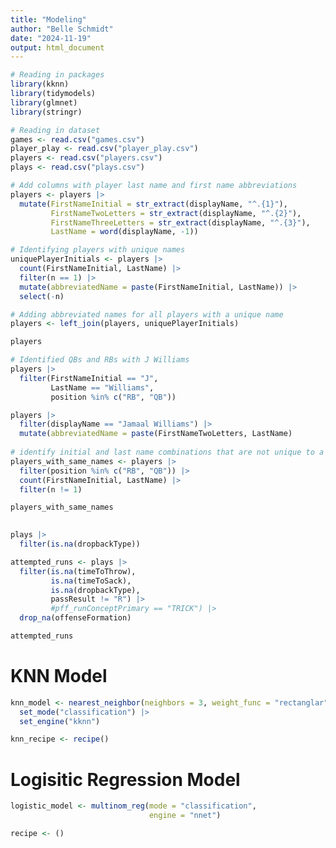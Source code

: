 ```yaml
---
title: "Modeling"
author: "Belle Schmidt"
date: "2024-11-19"
output: html_document
---
```


```r
# Reading in packages
library(kknn)
library(tidymodels)
library(glmnet)
library(stringr)
```

```r
# Reading in dataset
games <- read.csv("games.csv")
player_play <- read.csv("player_play.csv")
players <- read.csv("players.csv")
plays <- read.csv("plays.csv")

# Add columns with player last name and first name abbreviations
players <- players |> 
  mutate(FirstNameInitial = str_extract(displayName, "^.{1}"),
         FirstNameTwoLetters = str_extract(displayName, "^.{2}"),
         FirstNameThreeLetters = str_extract(displayName, "^.{3}"),
         LastName = word(displayName, -1)) 

# Identifying players with unique names
uniquePlayerInitials <- players |> 
  count(FirstNameInitial, LastName) |> 
  filter(n == 1) |> 
  mutate(abbreviatedName = paste(FirstNameInitial, LastName)) |> 
  select(-n)

# Adding abbreviated names for all players with a unique name
players <- left_join(players, uniquePlayerInitials)

players

# Identified QBs and RBs with J Williams
players |> 
  filter(FirstNameInitial == "J",
         LastName == "Williams",
         position %in% c("RB", "QB"))

players |> 
  filter(displayName == "Jamaal Williams") |> 
  mutate(abbreviatedName = paste(FirstNameTwoLetters, LastName)
         
# identify initial and last name combinations that are not unique to a single QB or RB
players_with_same_names <- players |> 
  filter(position %in% c("RB", "QB")) |>
  count(FirstNameInitial, LastName) |> 
  filter(n != 1)

players_with_same_names
  

plays |> 
  filter(is.na(dropbackType))

attempted_runs <- plays |> 
  filter(is.na(timeToThrow),
         is.na(timeToSack),
         is.na(dropbackType),
         passResult != "R") |> 
         #pff_runConceptPrimary == "TRICK") |> 
  drop_na(offenseFormation) 

attempted_runs 

```


# KNN Model
```r
knn_model <- nearest_neighbor(neighbors = 3, weight_func = "rectanglar") |> 
  set_mode("classification") |> 
  set_engine("kknn")

knn_recipe <- recipe()
```

# Logisitic Regression Model

```r
logistic_model <- multinom_reg(mode = "classification",
                               engine = "nnet")

recipe <- ()
```

